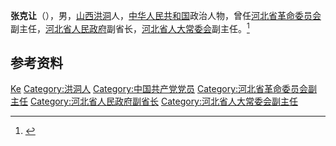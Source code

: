 {{Otheruses|other=名为张克让的其他人物|张克让}}

'''张克让'''（{{bd|1919年|}}），男，[[山西|山西]][[洪洞|洪洞]]人，[[中华人民共和国|中华人民共和国]]政治人物，曾任[[河北省革命委员会|河北省革命委员会]]副主任，[[河北省人民政府|河北省人民政府]]副省长，[[河北省人大常委会|河北省人大常委会]]副主任。<ref>{{Cite book|title=中华人民共和国职官志|author=何虎生, 李耀东, 向常福主编|publisher=中国社会出版社|year=2003|isbn=9787800883934|location=北京|pages=}}</ref>

== 参考资料 ==
{{reflist}}

{{中国人物小作品}}

{{Authority control}}
{{DEFAULTSORT:Zhang张}}
[[Category:张姓|Ke]]
[[Category:洪洞人|Category:洪洞人]]
[[Category:中国共产党党员|Category:中国共产党党员]]
[[Category:河北省革命委员会副主任|Category:河北省革命委员会副主任]]
[[Category:河北省人民政府副省长|Category:河北省人民政府副省长]]
[[Category:河北省人大常委会副主任|Category:河北省人大常委会副主任]]